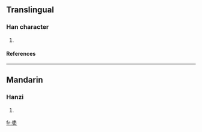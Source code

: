 ==Translingual==
===Han character===
{{Han char|rn=37|rad=大|as=07|sn=10|four=2443<sub>1</sub>|canj=土土女大 (GGVK)}}
# {{defn|Han|sort=大07}}
====References====
{{Han ref|kx=0251.060|dkj=05897|dj=0512.030|hdz=10539.010|uh=594A|ud=22858|bh=D15A|bd=53594}}
----
==Mandarin==
===Hanzi===
{{cmn-hanzi|pin=[[xié]] ([[xie2]])|wg=hsieh<sup>2</sup>}}
# {{defn|Mandarin}}






[[fr:奊]]